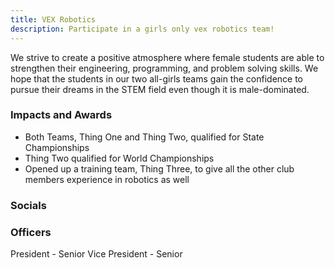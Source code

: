 ```yaml
---
title: VEX Robotics
description: Participate in a girls only vex robotics team!
---
```



<Card title="Mission" icon="rocket"> 
    We strive to create a positive atmosphere where female students are able to strengthen their engineering, programming, and problem solving skills. We hope that the students in our two all-girls teams gain the confidence to pursue their dreams in the STEM field even though it is male-dominated.
</Card>

### Impacts and Awards

- Both Teams, Thing One and Thing Two, qualified for State Championships
- Thing Two qualified for World Championships
- Opened up a training team, Thing Three, to give all the other club members experience in robotics as well

### Socials

<CardGrid>
    <LinkCard
        title="Facebook"
        href="https://www.facebook.com/groups/ahsgirlsvex/"
    />
</CardGrid>

### Officers

<CardGrid>
    <Card title="Harshini Srinath">
        President - Senior
    </Card>
    <Card title="Nimissha Kartikanand">
        Vice President - Senior
    </Card>
</CardGrid>